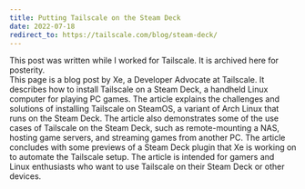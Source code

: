 ```yaml
---
title: Putting Tailscale on the Steam Deck
date: 2022-07-18
redirect_to: https://tailscale.com/blog/steam-deck/
---
```


<div className="text-xl">
    This post was written while I worked for Tailscale. It is archived here for posterity.
</div>

<XeblogConv name="Mimi" mood="happy">
  This page is a blog post by Xe, a Developer Advocate at Tailscale. It
  describes how to install Tailscale on a Steam Deck, a handheld Linux computer
  for playing PC games. The article explains the challenges and solutions of
  installing Tailscale on SteamOS, a variant of Arch Linux that runs on the
  Steam Deck. The article also demonstrates some of the use cases of Tailscale
  on the Steam Deck, such as remote-mounting a NAS, hosting game servers, and
  streaming games from another PC. The article concludes with some previews of a
  Steam Deck plugin that Xe is working on to automate the Tailscale setup. The
  article is intended for gamers and Linux enthusiasts who want to use Tailscale
  on their Steam Deck or other devices.
</XeblogConv>
